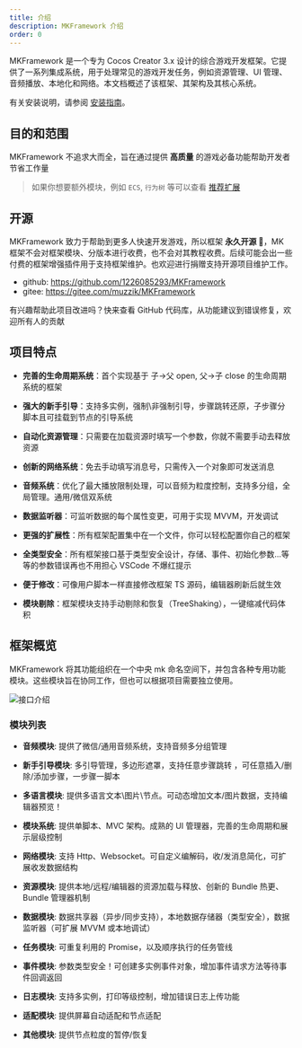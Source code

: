 ```yaml
---
title: 介绍
description: MKFramework 介绍
order: 0
---
```


MKFramework 是一个专为 Cocos Creator 3.x 设计的综合游戏开发框架。它提供了一系列集成系统，用于处理常见的游戏开发任务，例如资源管理、UI 管理、音频播放、本地化和网络。本文档概述了该框架、其架构及其核心系统。

有关安装说明，请参阅 [安装指南](/docs/getting-started/install)。

## 目的和范围

MKFramework 不追求大而全，旨在通过提供 **高质量** 的游戏必备功能帮助开发者节省工作量

> 如果你想要额外模块，例如 `ECS`, `行为树` 等可以查看 [推荐扩展](./extensions/library/ecs)

## 开源

MKFramework 致力于帮助到更多人快速开发游戏，所以框架 **永久开源 🎉**，MK 框架不会对框架模块、分版本进行收费，也不会对其教程收费。后续可能会出一些付费的框架增强插件用于支持框架维护。也欢迎进行捐赠支持开源项目维护工作。

-   github: https://github.com/1226085293/MKFramework
-   gitee: https://gitee.com/muzzik/MKFramework

<Note title="贡献">
    有兴趣帮助此项目改进吗？快来查看 GitHub 代码库，从功能建议到错误修复，欢迎所有人的贡献
</Note>

## 项目特点

-   **完善的生命周期系统**：首个实现基于 子->父 open, 父->子 close 的生命周期系统的框架

-   **强大的新手引导**：支持多实例，强制\非强制引导，步骤跳转还原，子步骤分脚本且可挂载到节点的引导系统

-   **自动化资源管理**：只需要在加载资源时填写一个参数，你就不需要手动去释放资源

-   **创新的网络系统**：免去手动填写消息号，只需传入一个对象即可发送消息

-   **音频系统**：优化了最大播放限制处理，可以音频为粒度控制，支持多分组，全局管理。通用/微信双系统

-   **数据监听器**：可监听数据的每个属性变更，可用于实现 MVVM，开发调试

-   **更强的扩展性**：所有框架配置集中在一个文件，你可以轻松配置你自己的框架

-   **全类型安全**：所有框架接口基于类型安全设计，存储、事件、初始化参数...等等的参数错误再也不用担心 VSCode 不爆红提示

-   **便于修改**：可像用户脚本一样直接修改框架 TS 源码，编辑器刷新后就生效

-   **模块剔除**：框架模块支持手动剔除和恢复（TreeShaking），一键缩减代码体积

## 框架概览

MKFramework 将其功能组织在一个中央 mk 命名空间下，并包含各种专用功能模块。这些模块旨在协同工作，但也可以根据项目需要独立使用。

![接口介绍](/docs/dd59bd48-1e9f-4c94-9339-cc2f55f8c2e3.png)

### 模块列表

-   **音频模块**: 提供了微信/通用音频系统，支持音频多分组管理

-   **新手引导模块**: 多引导管理，多边形遮罩，支持任意步骤跳转 ，可任意插入/删除/添加步骤，一步骤一脚本

-   **多语言模块**: 提供多语言文本\图片\节点。可动态增加文本/图片数据，支持编辑器预览！

-   **模块系统**: 提供单脚本、MVC 架构。成熟的 UI 管理器，完善的生命周期和展示层级控制

-   **网络模块**: 支持 Http、Websocket。可自定义编解码，收/发消息简化，可扩展收发数据结构

-   **资源模块**: 提供本地/远程/编辑器的资源加载与释放、创新的 Bundle 热更、Bundle 管理器机制

-   **数据模块**: 数据共享器（异步/同步支持），本地数据存储器（类型安全），数据监听器（可扩展 MVVM 或本地调试）

-   **任务模块**: 可重复利用的 Promise，以及顺序执行的任务管线

-   **事件模块**: 参数类型安全！可创建多实例事件对象，增加事件请求方法等待事件回调返回

-   **日志模块**: 支持多实例，打印等级控制，增加错误日志上传功能

-   **适配模块**: 提供屏幕自动适配和节点适配

-   **其他模块**: 提供节点粒度的暂停/恢复
